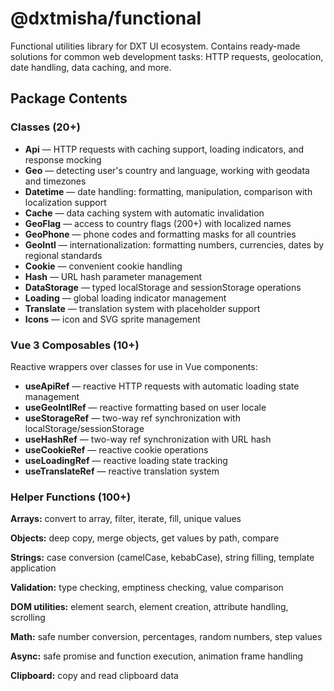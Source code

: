 
<Meta title='@dxtmisha/functional/en/About'/>

# @dxtmisha/functional

Functional utilities library for DXT UI ecosystem. Contains ready-made solutions for common web development tasks: HTTP requests, geolocation, date handling, data caching, and more.

## Package Contents

### Classes (20+)

- **Api** — HTTP requests with caching support, loading indicators, and response mocking
- **Geo** — detecting user's country and language, working with geodata and timezones
- **Datetime** — date handling: formatting, manipulation, comparison with localization support
- **Cache** — data caching system with automatic invalidation
- **GeoFlag** — access to country flags (200+) with localized names
- **GeoPhone** — phone codes and formatting masks for all countries
- **GeoIntl** — internationalization: formatting numbers, currencies, dates by regional standards
- **Cookie** — convenient cookie handling
- **Hash** — URL hash parameter management
- **DataStorage** — typed localStorage and sessionStorage operations
- **Loading** — global loading indicator management
- **Translate** — translation system with placeholder support
- **Icons** — icon and SVG sprite management

### Vue 3 Composables (10+)

Reactive wrappers over classes for use in Vue components:

- **useApiRef** — reactive HTTP requests with automatic loading state management
- **useGeoIntlRef** — reactive formatting based on user locale
- **useStorageRef** — two-way ref synchronization with localStorage/sessionStorage
- **useHashRef** — two-way ref synchronization with URL hash
- **useCookieRef** — reactive cookie operations
- **useLoadingRef** — reactive loading state tracking
- **useTranslateRef** — reactive translation system

### Helper Functions (100+)

**Arrays:** convert to array, filter, iterate, fill, unique values

**Objects:** deep copy, merge objects, get values by path, compare

**Strings:** case conversion (camelCase, kebabCase), string filling, template application

**Validation:** type checking, emptiness checking, value comparison

**DOM utilities:** element search, element creation, attribute handling, scrolling

**Math:** safe number conversion, percentages, random numbers, step values

**Async:** safe promise and function execution, animation frame handling

**Clipboard:** copy and read clipboard data

